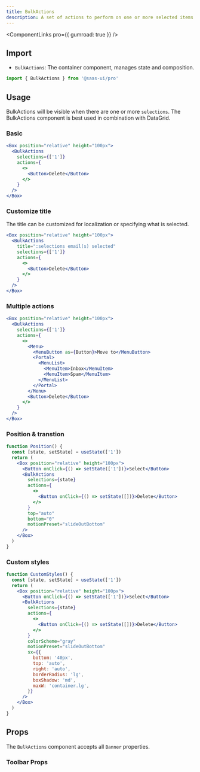 ```yaml
---
title: BulkActions
description: A set of actions to perform on one or more selected items.
---
```


<ComponentLinks pro={{ gumroad: true }} />

## Import

- `BulkActions`: The container component, manages state and composition.

```ts
import { BulkActions } from '@saas-ui/pro'
```

## Usage

BulkActions will be visible when there are one or more `selections`.
The BulkActions component is best used in combination with DataGrid.

### Basic

```jsx
<Box position="relative" height="100px">
  <BulkActions
    selections={['1']}
    actions={
      <>
        <Button>Delete</Button>
      </>
    }
  />
</Box>
```

### Customize title

The title can be customized for localization or specifying what is selected.

```jsx
<Box position="relative" height="100px">
  <BulkActions
    title=":selections email(s) selected"
    selections={['1']}
    actions={
      <>
        <Button>Delete</Button>
      </>
    }
  />
</Box>
```

### Multiple actions

```jsx
<Box position="relative" height="100px">
  <BulkActions
    selections={['1']}
    actions={
      <>
        <Menu>
          <MenuButton as={Button}>Move to</MenuButton>
          <Portal>
            <MenuList>
              <MenuItem>Inbox</MenuItem>
              <MenuItem>Spam</MenuItem>
            </MenuList>
          </Portal>
        </Menu>
        <Button>Delete</Button>
      </>
    }
  />
</Box>
```

### Position & transtion

```jsx
function Position() {
  const [state, setState] = useState(['1'])
  return (
    <Box position="relative" height="100px">
      <Button onClick={() => setState(['1'])}>Select</Button>
      <BulkActions
        selections={state}
        actions={
          <>
            <Button onClick={() => setState([])}>Delete</Button>
          </>
        }
        top="auto"
        bottom="0"
        motionPreset="slideOutBottom"
      />
    </Box>
  )
}
```

### Custom styles

```jsx
function CustomStyles() {
  const [state, setState] = useState(['1'])
  return (
    <Box position="relative" height="100px">
      <Button onClick={() => setState(['1'])}>Select</Button>
      <BulkActions
        selections={state}
        actions={
          <>
            <Button onClick={() => setState([])}>Delete</Button>
          </>
        }
        colorScheme="gray"
        motionPreset="slideOutBottom"
        sx={{
          bottom: '40px',
          top: 'auto',
          right: 'auto',
          borderRadius: 'lg',
          boxShadow: 'md',
          maxW: 'container.lg',
        }}
      />
    </Box>
  )
}
```

## Props

The `BulkActions` component accepts all `Banner` properties.

### Toolbar Props

<PropsTable of="BulkActions" />
